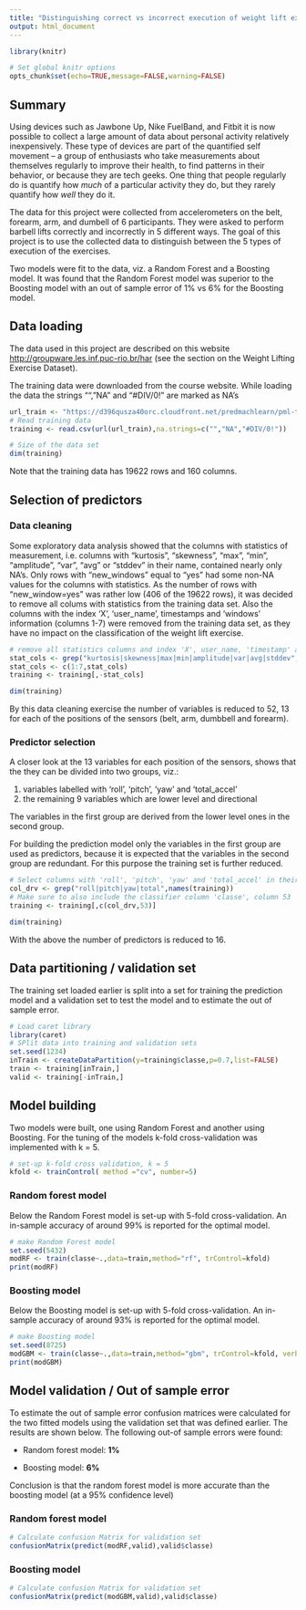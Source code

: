 ```yaml
---
title: "Distinguishing correct vs incorrect execution of weight lift exercises"
output: html_document
---
```


```r
library(knitr)

# Set global knitr options
opts_chunk$set(echo=TRUE,message=FALSE,warning=FALSE)
```

## Summary

Using devices such as Jawbone Up, Nike FuelBand, and Fitbit it is now possible to collect
a large amount of data about personal activity relatively inexpensively. These type of
devices are part of the quantified self movement – a group of enthusiasts who take
measurements about themselves regularly to improve their health, to find patterns in
their behavior, or because they are tech geeks. One thing that people regularly do is
quantify how *much* of a particular activity they do, but they rarely quantify how
*well* they do it.

The data for this project were collected from accelerometers on the belt, forearm, arm,
and dumbell of 6 participants. They were asked to perform barbell lifts correctly and incorrectly in 5 different ways. The goal of this project is to use the collected
data to distinguish between the 5 types of execution of the exercises.

Two models were fit to the data, viz. a Random Forest and a Boosting model.
It was found that the Random Forest model was superior to the Boosting model
with an out of sample error of 1% vs 6% for the Boosting model.

## Data loading

The data used in this project are described on this website 
[http://groupware.les.inf.puc-rio.br/har](http://groupware.les.inf.puc-rio.br/har) 
(see the section on the Weight Lifting Exercise Dataset).

The training data were downloaded from the course website. While loading the data
the strings "", "NA" and "#DIV/0!" are marked as NA's

```r
url_train <- "https://d396qusza40orc.cloudfront.net/predmachlearn/pml-training.csv"
# Read training data
training <- read.csv(url(url_train),na.strings=c("","NA","#DIV/0!"))

# Size of the data set
dim(training)
```

Note that the training data has 19622 rows and 160 columns.

## Selection of predictors

### Data cleaning

Some exploratory data analysis showed that the columns with statistics of measurement, i.e.
columns with "kurtosis", "skewness", "max", "min", "amplitude", "var", "avg" or "stddev"
in their name, contained nearly only NA's. Only rows with "new_windows"
equal to "yes" had some non-NA values for the columns with statistics. As the number of
rows with "new_window=yes" was rather low (406 of the 19622 rows), it was decided
to remove all colums with statistics from the training data set.
Also the columns with the index 'X', 'user_name', timestamps and 'windows' information (columns 1-7)
were removed from the training data set, as they have no impact on the classification of the
weight lift exercise.

```r
# remove all statistics columns and index 'X', user_name, 'timestamp' and 'window' columns (1-7)
stat_cols <- grep("kurtosis|skewness|max|min|amplitude|var|avg|stddev",names(training))
stat_cols <- c(1:7,stat_cols)
training <- training[,-stat_cols]

dim(training)
```

By this data cleaning exercise the number of variables is reduced to 52, 13 for each of
the positions of the sensors (belt, arm, dumbbell and forearm).

### Predictor selection

A closer look at the 13 variables for each position of the sensors, shows that the they can
be divided into two groups, viz.:  

  1. variables labelled with 'roll', 'pitch', 'yaw' and 'total_accel'
  2. the remaining 9 variables which are lower level and directional
  
The variables in the first group are derived from the lower level ones in the second
group.

For building the prediction model only the variables in the first group are
used as predictors, because it is expected that the variables in the second
group are redundant. For this purpose the training set is further reduced.

```r
# Select columns with 'roll', 'pitch', 'yaw' and 'total_accel' in their name
col_drv <- grep("roll|pitch|yaw|total",names(training))
# Make sure to also include the classifier column 'classe', column 53
training <- training[,c(col_drv,53)]

dim(training)
```
With the above the number of predictors is reduced to 16.

## Data partitioning / validation set

The training set loaded earlier is split into a set for training the prediction model
and a validation set to test the model and to estimate the out of sample error.

```r
# Load caret library
library(caret)
# SPlit data into training and validation sets
set.seed(1234)
inTrain <- createDataPartition(y=training$classe,p=0.7,list=FALSE)
train <- training[inTrain,]
valid <- training[-inTrain,]
```

## Model building

Two models were built, one using Random Forest and another using Boosting. For
the tuning of the models k-fold cross-validation was implemented with k = 5.

```r
# set-up k-fold cross validation, k = 5
kfold <- trainControl( method ="cv", number=5)
```

### Random forest model

Below the Random Forest model is set-up with 5-fold cross-validation. An 
in-sample accuracy of around 99% is reported for the optimal model.

```r
# make Random Forest model
set.seed(5432)
modRF <- train(classe~.,data=train,method="rf", trControl=kfold)
print(modRF)
```

### Boosting model

Below the Boosting model is set-up with 5-fold cross-validation. An in-sample 
accuracy of around 93% is reported for the optimal model.

```r
# make Boosting model
set.seed(8725)
modGBM <- train(classe~.,data=train,method="gbm", trControl=kfold, verbose=FALSE)
print(modGBM)
```

## Model validation / Out of sample error

To estimate the out of sample error confusion matrices were calculated for
the two fitted models using the validation set that was defined earlier.
The results are shown below. The following out-of sample errors were found:

  * Random forest model: **1%**
  
  * Boosting model: **6%**
  
Conclusion is that the random forest model is more accurate than the boosting
model (at a 95% confidence level)

### Random forest model

```r
# Calculate confusion Matrix for validation set
confusionMatrix(predict(modRF,valid),valid$classe)
```

### Boosting model

```r
# Calculate confusion Matrix for validation set
confusionMatrix(predict(modGBM,valid),valid$classe)
```